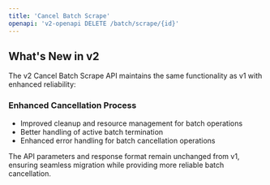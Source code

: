 ```yaml
---
title: 'Cancel Batch Scrape'
openapi: 'v2-openapi DELETE /batch/scrape/{id}'
---
```


## What's New in v2

The v2 Cancel Batch Scrape API maintains the same functionality as v1 with enhanced reliability:

### Enhanced Cancellation Process
- Improved cleanup and resource management for batch operations
- Better handling of active batch termination
- Enhanced error handling for batch cancellation operations

The API parameters and response format remain unchanged from v1, ensuring seamless migration while providing more reliable batch cancellation.
